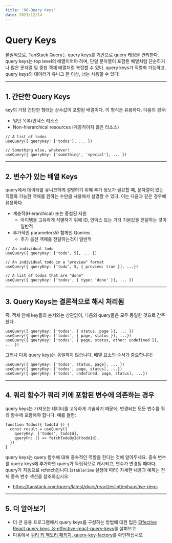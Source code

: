 ```yaml
---
title: '08-Query Keys'
date: 2023/12/14
---
```


# Query Keys

본질적으로, TanStack Query는 query keys를 기반으로 query 캐싱을 관리한다.
query keys는 top level의 배열이어야 하며,
단일 문자열이 포함된 배열처럼 단순하거나 많은 문자열 및 중첩 객체 배열처럼 복잡할 수 있다.
query keys가 직렬화 가능하고, query keys의 데이터가 유니크 한 이상, 너는 사용할 수 있다!

---

## 1. 간단한 Query Keys

key의 가장 간단한 형태는 상수값이 포함된 배열이다. 이 형식은 유용하다. 다음의 경우:

- 일반 목록/인덱스 리소스
- Non-hierarchical resources (계층적이지 않은 리소스)

```tsx
// A list of todos
useQuery({ queryKey: ['todos'], ... })

// Something else, whatever!
useQuery({ queryKey: ['something', 'special'], ... })
```

---

## 2. 변수가 있는 배열 Keys

query에서 데이터를 유니크하게 설명하기 위해 추가 정보가 필요할 때,
문자열이 있는 직렬화 가능한 객체를 원하는 수만큼 사용해서 설명할 수 있다.
이는 다음과 같은 경우에 유용하다.

- 계층적(Hierarchical) 또는 중첩된 자원
  - 아이템을 고유하게 식별하기 위해 ID, 인덱스 또는 기타 기본값을 전달하는 것이 일반적
- 추가적인 parameters와 함께인 Queries
  - 추가 옵션 객체를 전달하는것이 일반적

```tsx
// An individual todo
useQuery({ queryKey: ['todo', 5], ... })

// An individual todo in a "preview" format
useQuery({ queryKey: ['todo', 5, { preview: true }], ...})

// A list of todos that are "done"
useQuery({ queryKey: ['todos', { type: 'done' }], ... })
```

---

## 3. Query Keys는 결론적으로 해시 처리됨

즉, 객체 안에 key들의 순서와는 상관없이, 다음의 query들은 모두 동일한 것으로 간주한다.

```tsx
useQuery({ queryKey: ['todos', { status, page }], ... })
useQuery({ queryKey: ['todos', { page, status }], ...})
useQuery({ queryKey: ['todos', { page, status, other: undefined }], ... })
```

그러나 다음 query keys는 동일하지 않습니다. 배열 요소의 순서가 중요합니다!

```tsx
useQuery({ queryKey: ['todos', status, page], ... })
useQuery({ queryKey: ['todos', page, status], ...})
useQuery({ queryKey: ['todos', undefined, page, status], ...})
```

---

## 4. 쿼리 함수가 쿼리 키에 포함된 변수에 의존하는 경우

query keys는 가져오는 데이터를 고유하게 기술하기 때문에, 변경되는 모든 변수를 쿼리 함수에 포함해야 합니다.
예를 들면:

```tsx
function Todos({ todoId }) {
  const result = useQuery({
    queryKey: ['todos', todoId],
    queryFn: () => fetchTodoById(todoId),
  })
}
```

query keys는 query 함수에 대해 종속적인 역할을 한다는 것에 알아두세요.
종속 변수를 query keys에 추가하면 query가 독립적으로 캐시되고,
변수가 변경될 때마다, query가 자동으로 refetch됩니다.(`stableTime` 설정에 따라)
자세한 내용과 예제는 전체 종속 변수 섹션을 참조하십시오.

- https://tanstack.com/query/latest/docs/react/eslint/exhaustive-deps

---

## 5. 더 알아보기

- 더 큰 응용 프로그램에서 query keys를 구성하는 방법에 대한 팁은 [Effective React query keys, 8-effective-react-query-keys](https://tanstack.com/query/latest/docs/react/community/tkdodos-blog#8-effective-react-query-keys)를 살펴보고
- 다음에서 [쿼리 키 팩토리 패키지, query-key-factory](https://tanstack.com/query/latest/docs/react/community/community-projects#query-key-factory)를 확인하십시오
